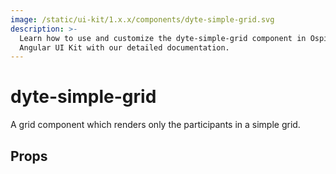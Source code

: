 ```yaml
---
image: /static/ui-kit/1.x.x/components/dyte-simple-grid.svg
description: >-
  Learn how to use and customize the dyte-simple-grid component in Ospi's
  Angular UI Kit with our detailed documentation.
---
```


# dyte-simple-grid

A grid component which renders only the participants in a simple grid.

## Props

<PropsTable of="dyte-simple-grid" />

<head>
  <title>Angular UI Kit dyte-simple-grid</title>
</head>
